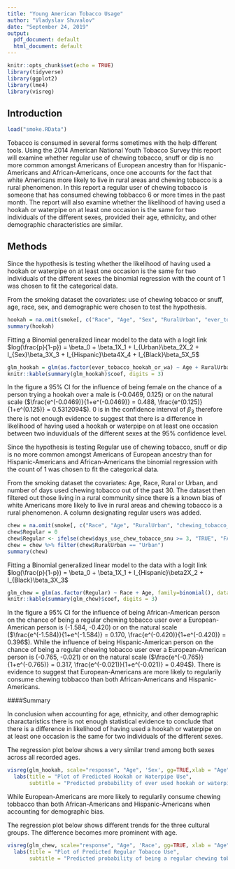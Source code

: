 ---
title: "Young American Tobacco Usage"
author: "Vladyslav Shuvalov"
date: "September 24, 2019"
output:
  pdf_document: default
  html_document: default
---

```{r setup, include=FALSE}
knitr::opts_chunk$set(echo = TRUE)
library(tidyverse)
library(ggplot2)
library(lme4)
library(visreg)
```

## Introduction

```{r, echo = FALSE}
load("smoke.RData")
```
Tobacco is consumed in several forms sometimes with the help different tools. Using the 2014 American National Youth Tobacco Survey this report will examine whether regular use of chewing tobacco, snuff or dip is no more common amongst Americans of European ancestry than for Hispanic-Americans and African-Americans, once one accounts for the fact that white Americans more likely to live in rural areas and chewing tobacco is a rural phenomenon. In this report a regular user of chewing tobacco is someone that has consumed chewing tobbacco 6 or more times in the past month. The report will also examine whether the likelihood of having used a hookah or waterpipe on at least one occasion is the same for two individuals of the different sexes, provided their age, ethnicity, and other demographic characteristics are similar.

## Methods

Since the hypothesis is testing whether the likelihood of having used a hookah or waterpipe on at least one occasion is the same for two individuals of the different sexes the binomial regression with the count of 1 was chosen to fit the categorical data.

From the smoking dataset the covariates: use of chewing tobacco or snuff, age, race, sex, and demographic were chosen to test the hypothesis.

```{r hookah, echo = FALSE, fig.align="center", fig.cap="Summary of Hookah Data"}
hookah = na.omit(smoke[, c("Race", "Age", "Sex", "RuralUrban", "ever_tobacco_hookah_or_wa")])
summary(hookah)
```

Fitting a Binomial generalized linear model to the data with a logit link $log(\frac{p}{1-p}) = \beta_0 + \beta_1X_1 + I_{Urban}\beta_2X_2 + I_{Sex}\beta_3X_3 + I_{Hispanic}\beta4X_4 + I_{Black}\beta_5X_5$
```{r, echo = FALSE, fig.cap="Summary of Coefficients of Binomial Regression on Hookah Data "}
glm_hookah = glm(as.factor(ever_tobacco_hookah_or_wa) ~ Age + RuralUrban + Sex + Race, family=binomial(link = logit), data=hookah)
knitr::kable(summary(glm_hookah)$coef, digits = 3)
```

In the figure a 95% CI for the influence of being female on the chance of a person trying a hookah over a male is (-0.0469, 0.125) or on the natural scale ($\frac{e^(-0.0469)}{1+e^(-0.0469)} = 0.488, \frac{e^(0.125)}{1+e^(0.125)} = 0.5312094$). 0 is in the confidence interval of $\beta_3$ therefore there is not enough evidence to suggest that there is a difference in likelihood of having used a hookah or waterpipe on at least one occasion between two induviduals of the different sexes at the 95% confidence level. 

Since the hypothesis is testing Regular use of chewing tobacco, snuff or dip is no more common amongst Americans of European ancestry than for Hispanic-Americans and African-Americans the binomial regression with the count of 1 was chosen to fit the categorical data. 

From the smoking dataset the covariates: Age, Race, Rural or Urban, and number of days used chewing tobacco out of the past 30. The dataset then filtered out those living in a rural community since there is a known bias of white Americans more likely to live in rural areas and chewing tobacco is a rural phenomenon. A column designating regular users was added. 

```{r, echo = FALSE, fig.cap="SUmmary of Chewing Tobacco Data"}
chew = na.omit(smoke[, c("Race", "Age", "RuralUrban", "chewing_tobacco_snuff_or", "days_use_chew_tobacco_snu")]) #
chew$Regular = 0
chew$Regular <- ifelse(chew$days_use_chew_tobacco_snu >= 3, "TRUE", "FALSE")
chew = chew %>% filter(chew$RuralUrban == "Urban")
summary(chew)
```

Fitting a Binomial generalized linear model to the data with a logit link $log(\frac{p}{1-p}) = \beta_0 + \beta_1X_1 + I_{Hispanic}\beta2X_2 + I_{Black}\beta_3X_3$

```{r, echo = FALSE, }
glm_chew = glm(as.factor(Regular) ~ Race + Age, family=binomial(), data=chew)
knitr::kable(summary(glm_chew)$coef, digits = 3)
```

In the figure a 95% CI for the influence of being African-American person on the chance of being a regular chewing tobacco user over a European-American person is (-1.584, -0.420) or on the natural scale ($\frac{e^(-1.584)}{1+e^(-1.584)} = 0.170, \frac{e^(-0.420)}{1+e^(-0.420)} = 0.396$). While the influence of being Hispanic-American person on the chance of being a regular chewing tobacco user over a European-American person is (-0.765, -0.021) or on the natural scale ($\frac{e^(-0.765)}{1+e^(-0.765)} = 0.317, \frac{e^(-0.021)}{1+e^(-0.021)} = 0.494$). There is evidence to suggest that European-Americans are more likely to regularily consume chewing tobbacco than both African-Americans and Hispanic-Americans.

####Summary

In conclusion when accounting for age, ethnicity, and other demographic charactaristics there is not enough statistical evidence to conclude that there is a difference in likelihood of having used a hookah or waterpipe on at least one occasion is the same for two individuals of the different sexes. 

The regression plot below shows a very similar trend among both sexes across all recorded ages. 

```{r, echo=FALSE, fig.height = 3}
visreg(glm_hookah, scale="response", "Age", 'Sex', gg=TRUE,xlab = "Age", ylab = "P(Hookah or Waterpipe User)")+
  labs(title = "Plot of Predicted Hookah or Waterpipe Use",
       subtitle = "Predicted probability of ever used hookah or waterpipe, binomial regression on smoking data")

```

While European-Americans are more likely to regularily consume chewing tobbacco than both African-Americans and Hispanic-Americans when accounting for demographic bias. 

The regression plot below shows different trends for the three cultural groups. The difference becomes more prominent with age. 

```{r, echo=FALSE, fig.height = 3}
visreg(glm_chew, scale="response", "Age", 'Race', gg=TRUE, xlab = "Age", ylab = "P(Regular Chewing Tobacco User)", cex.lab=1.5)+
  labs(title = "Plot of Predicted Regular Tobacco Use",
       subtitle = "Predicted probability of being a regular chewing tobacco user by cultural group, binomial regression on smoking data")
```

